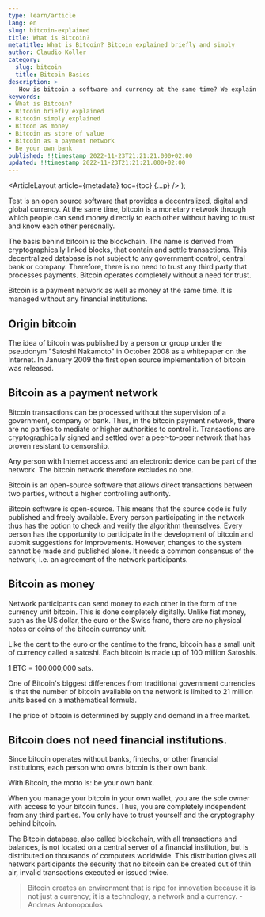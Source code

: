 ```yaml
---
type: learn/article
lang: en
slug: bitcoin-explained
title: What is Bitcoin?
metatitle: What is Bitcoin? Bitcoin explained briefly and simply
author: Claudio Koller
category:
  slug: bitcoin
  title: Bitcoin Basics
description: >
   How is bitcoin a software and currency at the same time? We explain how bitcoin works and what the differences are with the euro and other currencies.
keywords:
- What is Bitcoin?
- Bitcoin briefly explained
- Bitcoin simply explained
- Bitcon as money
- Bitcoin as store of value
- Bitcoin as a payment network
- Be your own bank
published: !!timestamp 2022-11-23T21:21:21.000+02:00
updated: !!timestamp 2022-11-23T21:21:21.000+02:00
---
```



  <ArticleLayout
    article={metadata}
    toc={toc}
    {...p}
  />
);

Test is an open source software that provides a decentralized, digital and global currency. At the same time, bitcoin is a monetary network through which people can send money directly to each other without having to trust and know each other personally.

The basis behind bitcoin is the blockchain. The name is derived from cryptographically linked blocks, that contain and settle transactions. This decentralized database is not subject to any government control, central bank or company. Therefore, there is no need to trust any third party that processes payments. Bitcoin operates completely without a need for trust.

<Callout icon = "📎">
 Bitcoin is a payment network as well as money at the same time. It is managed without any financial institutions.
</Callout>

## Origin bitcoin

The idea of bitcoin was published by a person or group under the pseudonym "Satoshi Nakamoto" in October 2008 as a whitepaper on the Internet. In January 2009 the first open source implementation of bitcoin was released.

## Bitcoin as a payment network

Bitcoin transactions can be processed without the supervision of a government, company or bank. Thus, in the bitcoin payment network, there are no parties to mediate or higher authorities to control it. Transactions are cryptographically signed and settled over a peer-to-peer network that has proven resistant to censorship.

Any person with Internet access and an electronic device can be part of the network. The bitcoin network therefore excludes no one.

<Callout icon = "📎">
 Bitcoin is an open-source software that allows direct transactions between two parties, without a higher controlling authority.
</Callout>

Bitcoin software is open-source. This means that the source code is fully published and freely available. Every person participating in the network thus has the option to check and verify the algorithm themselves. Every person has the opportunity to participate in the development of bitcoin and submit suggestions for improvements. However, changes to the system cannot be made and published alone. It needs a common consensus of the network, i.e. an agreement of the network participants.

## Bitcoin as money

Network participants can send money to each other in the form of the currency unit bitcoin. This is done completely digitally. Unlike fiat money, such as the US dollar, the euro or the Swiss franc, there are no physical notes or coins of the bitcoin currency unit.

Like the cent to the euro or the centime to the franc, bitcoin has a small unit of currency called a satoshi. Each bitcoin is made up of 100&nbsp;million Satoshis.

1&nbsp;BTC = 100,000,000&nbsp;sats.

One of Bitcoin's biggest differences from traditional government currencies is that the number of bitcoin available on the network is limited to 21&nbsp;million units based on a mathematical formula.

<Callout icon = "🏷️">
 The price of bitcoin is determined by supply and demand in a free market.
</Callout>

## Bitcoin does not need financial institutions.

Since bitcoin operates without banks, fintechs, or other financial institutions, each person who owns bitcoin is their own bank.

<Callout icon = "🏦">
 With Bitcoin, the motto is: be your own bank.
</Callout>

When you manage your bitcoin in your own wallet, you are the sole owner with access to your bitcoin funds. Thus, you are completely independent from any third parties. You only have to trust yourself and the cryptography behind bitcoin.

The Bitcoin database, also called blockchain, with all transactions and balances, is not located on a central server of a financial institution, but is distributed on thousands of computers worldwide. This distribution gives all network participants the security that no bitcoin can be created out of thin air, invalid  transactions executed or issued twice.

> Bitcoin creates an environment that is ripe for innovation because it is not just a currency; it is a technology, a network and a currency. - Andreas Antonopoulos

